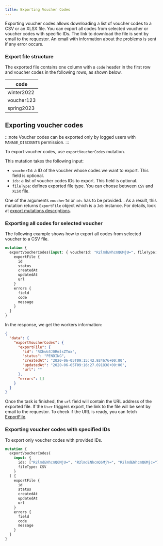 ```yaml
---
title: Exporting Voucher Codes
---
```


Exporting voucher codes allows downloading a list of voucher codes to a CSV or an XLSX file.
You can export all codes from selected voucher or voucher codes with specific IDs.
The link to download the file is sent by email to the requestor. An email with information about the problems is sent if any error occurs.

### Export file structure

The exported file contains one column with a `code` header in the first row and voucher codes in the following rows, as shown below.

| code       |
| ---------- |
| winter2022 |
| voucher123 |
| spring2023 |

## Exporting voucher codes

:::note
Voucher codes can be exported only by logged users with `MANAGE_DISCOUNTS` permission.
:::

To export voucher codes, use `exportVoucherCodes` mutation.

This mutation takes the following input:

- `voucherId`: a ID of the voucher whose codes we want to export. This field is optional.
- `ids`: a list of voucher codes IDs to export. This field is optional.
- `fileType`: defines exported file type. You can choose between `CSV` and `XLSX` file.

One of the arguments `voucherId` or `ids` has to be provided.
.
As a result, this mutation returns `ExportFile` object which is a `Job` instance.
For details, look at [export mutations descriptions](export-overview#mutations).

### Exporting all codes for selected voucher

The following example shows how to export all codes from selected voucher to a CSV file.

```graphql {2}
mutation {
  exportVoucherCodes(input: { voucherId: "R2lmdENhcmQ6MjU=", fileType: CSV }) {
    exportFile {
      id
      status
      createdAt
      updatedAt
      url
    }
    errors {
      field
      code
      message
    }
  }
}
```

In the response, we get the workers information:

```json
{
  "data": {
    "exportVoucherCodes": {
      "exportFile": {
        "id": "RXhwb3J0RmlsZTox",
        "status": "PENDING",
        "createdAt": "2020-06-05T09:15:42.924676+00:00",
        "updatedAt": "2020-06-05T09:16:27.691838+00:00",
        "url": ""
      },
      "errors": []
    }
  }
}
```

Once the task is finished, the `url` field will contain the URL address of the exported file. If the `User` triggers export, the link to the file will be sent by email to the requestor.
To check if the URL is ready, you can fetch [ExportFile](export-overview#fetching-exportfile-instance).

### Exporting voucher codes with specified IDs

To export only voucher codes with provided IDs.

```graphql {4}
mutation {
  exportVoucherCodes(
    input: {
      ids: ["R2lmdENhcmQ6MjU=", "R2lmdENhcmQ6MjY=", "R2lmdENhcmQ6Mjc="]
      fileType: CSV
    }
  ) {
    exportFile {
      id
      status
      createdAt
      updatedAt
      url
    }
    errors {
      field
      code
      message
    }
  }
}
```
